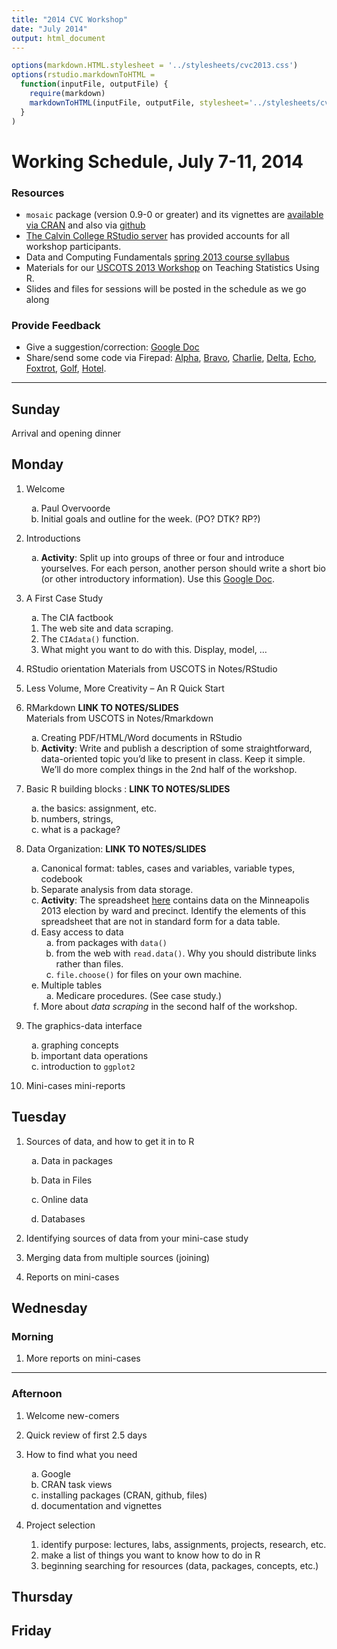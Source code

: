 ```yaml
---
title: "2014 CVC Workshop"
date: "July 2014"
output: html_document
---
```



```r
options(markdown.HTML.stylesheet = '../stylesheets/cvc2013.css')
options(rstudio.markdownToHTML =
  function(inputFile, outputFile) {     
    require(markdown)
    markdownToHTML(inputFile, outputFile, stylesheet='../stylesheets/cvc2013.css')  
  }
)
```
<script src="https://ajax.googleapis.com/ajax/libs/jquery/1.7.1/jquery.min.js"></script>
<script src="../javascripts/main.js"></script>


Working Schedule, July 7-11, 2014 
========================================================

### Resources
* `mosaic` package (version 0.9-0 or greater) and its vignettes are [available via CRAN](http://cran.r-project.org/web/packages/mosaic/index.html) and also via [github](https://github.com/rpruim/mosaic)
* [The Calvin College RStudio server](http://acc.calvin.edu) has provided accounts for 
all workshop participants.
* Data and Computing Fundamentals [spring 2013 course syllabus](http://htmlpreview.github.io/?https://github.com/dtkaplan/DataAndComputingFundamentals/blob/master/Spring2013/syllabus2013.html)
* Materials for our [USCOTS 2013 Workshop](http://uscots2013.mosaic-web.org/Workshop) on
Teaching Statistics Using R.
* Slides and files for sessions will be posted in the schedule as we go along


### Provide Feedback
* Give a suggestion/correction: [Google Doc](https://docs.google.com/document/d/1eEwaMvxahJJ2YuFFWgUEmgBj58umwvMwf_GXnsp9Yc0/edit?usp=sharing)  
* Share/send some code via Firepad:  [Alpha](http://www.mosaic-web.org/go/firepad/examples/codeCOMP121.html#-alpharIwB7uaxo82e5QET), [Bravo](http://www.mosaic-web.org/go/firepad/examples/codeCOMP121.html#-bravoIwB7uaxo82e5QET), [Charlie](http://www.mosaic-web.org/go/firepad/examples/codeCOMP121.html#-charlieIwB7uaxo82e5QET), [Delta](http://www.mosaic-web.org/go/firepad/examples/codeCOMP121.html#-deltaIwB7uaxo82e5QET), [Echo](http://www.mosaic-web.org/go/firepad/examples/codeCOMP121.html#-echoIwB7uaxo82e5QET), [Foxtrot](http://www.mosaic-web.org/go/firepad/examples/codeCOMP121.html#-foxtrotIwB7uaxo82e5QET), [Golf](http://www.mosaic-web.org/go/firepad/examples/codeCOMP121.html#-golfIwB7uaxo82e5QET), [Hotel](http://www.mosaic-web.org/go/firepad/examples/codeCOMP121.html#-hotelIwB7uaxo82e5QET).  


--------------------------

## Sunday

Arrival and opening dinner

## Monday

1. Welcome
    a. Paul Overvoorde
    #. Initial goals and outline for the week. (PO? DTK? RP?)

#. Introductions
    a. **Activity**: Split up into groups of three or four and introduce yourselves. For each person, another person should write a short bio (or other introductory information).  Use this [Google Doc](https://docs.google.com/document/d/17kGxROGm43oMt5nyKIPY4Pp2oRdB_gVLkRJ2lv-aRFE/edit?usp=sharing). 

#. A First Case Study
    a. The CIA factbook
      1. The web site and data scraping.
      #. The `CIAdata()` function.
      #. What might you want to do with this. Display, model, ...

#. RStudio orientation 
    Materials from USCOTS in Notes/RStudio

#. Less Volume, More Creativity -- An R Quick Start

#. RMarkdown **LINK TO NOTES/SLIDES**  
    Materials from USCOTS in Notes/Rmarkdown
    a. Creating PDF/HTML/Word documents in RStudio
    #. **Activity**: Write and publish a description of some straightforward, data-oriented topic you'd like to present in class.  Keep it simple.  We'll do more complex things in the 2nd half of the workshop.
    
#. Basic R building blocks : **LINK TO NOTES/SLIDES**
    a. the basics: assignment, etc.
    #. numbers, strings, 
    #. what is a package?
    
#. Data Organization: **LINK TO NOTES/SLIDES**
    a. Canonical format: tables, cases and variables, variable types, codebook
    #. Separate analysis from data storage.
    #. **Activity**: The spreadsheet [here](http://vote.minneapolismn.gov/www/groups/public/@clerk/documents/webcontent/wcms1p-126724.xlsx) contains data on the Minneapolis 2013 election by ward and precinct.  Identify the elements of this spreadsheet that are not in standard form for a data table.
    #. Easy access to data
        a. from packages with `data()`
        #. from the web with `read.data()`.  Why you should distribute links rather than files.
        #. `file.choose()` for files on your own machine.
    #. Multiple tables
        a. Medicare procedures. (See case study.)
    #. More about *data scraping* in the second half of the workshop.

#. The graphics-data interface  
    a. graphing concepts
    #. important data operations
    #. introduction to `ggplot2` 
    
#. Mini-cases mini-reports

## Tuesday

1. Sources of data, and how to get it in to R
    a. Data in packages

    #. Data in Files
      
    #. Online data 
        
    #. Databases
        
#. Identifying sources of data from your mini-case study

#. Merging data from multiple sources (joining)
    
#. Reports on mini-cases 

## Wednesday 

### Morning

#. More reports on mini-cases 

--------------

### Afternoon

1. Welcome new-comers

#. Quick review of first 2.5 days

#. How to find what you need
    a. Google
    #. CRAN task views
    #. installing packages (CRAN, github, files)
    #. documentation and vignettes
    
#. Project selection
    #. identify purpose: lectures, labs, assignments, projects, research, etc.
    #. make a list of things you want to know how to do in R
    #. beginning searching for resources (data, packages, concepts, etc.)

## Thursday


## Friday 

